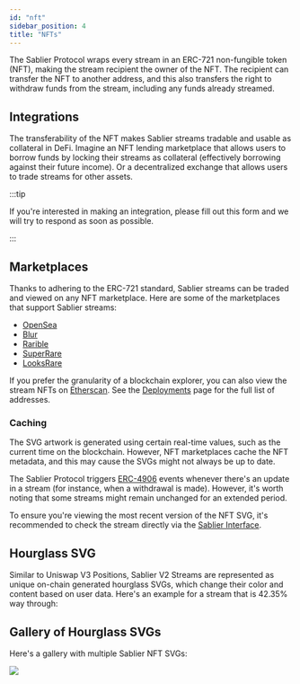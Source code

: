 ```yaml
---
id: "nft"
sidebar_position: 4
title: "NFTs"
---
```



The Sablier Protocol wraps every stream in an ERC-721 non-fungible token (NFT), making the stream recipient the owner of
the NFT. The recipient can transfer the NFT to another address, and this also transfers the right to withdraw funds from
the stream, including any funds already streamed.

## Integrations

The transferability of the NFT makes Sablier streams tradable and usable as collateral in DeFi. Imagine an NFT lending
marketplace that allows users to borrow funds by locking their streams as collateral (effectively borrowing against
their future income). Or a decentralized exchange that allows users to trade streams for other assets.

:::tip

If you're interested in making an integration, please fill out this <Link href={links.forms.integrations}>form</Link>
and we will try to respond as soon as possible.

:::

## Marketplaces

Thanks to adhering to the ERC-721 standard, Sablier streams can be traded and viewed on any NFT marketplace. Here are
some of the marketplaces that support Sablier streams:

- [OpenSea](https://opensea.io)
- [Blur](https://blur.io)
- [Rarible](https://rarible.com)
- [SuperRare](https://superrare.com)
- [LooksRare](https://looksrare.org)

If you prefer the granularity of a blockchain explorer, you can also view the stream NFTs on
[Etherscan](https://etherscan.io/token/0xB10daee1FCF62243aE27776D7a92D39dC8740f95). See the
[Deployments](/contracts/v2/deployments) page for the full list of addresses.

### Caching

The SVG artwork is generated using certain real-time values, such as the current time on the blockchain. However, NFT
marketplaces cache the NFT metadata, and this may cause the SVGs might not always be up to date.

The Sablier Protocol triggers [ERC-4906](https://eips.ethereum.org/EIPS/eip-4906) events whenever there's an update in a
stream (for instance, when a withdrawal is made). However, it's worth noting that some streams might remain unchanged
for an extended period.

To ensure you're viewing the most recent version of the NFT SVG, it's recommended to check the stream directly via the
[Sablier Interface](https://app.sablier.com).

## Hourglass SVG

Similar to Uniswap V3 Positions, Sablier V2 Streams are represented as unique on-chain generated hourglass SVGs, which
change their color and content based on user data. Here's an example for a stream that is 42.35% way through:

<NFTSVG height={500} width={500} />

## Gallery of Hourglass SVGs

Here's a gallery with multiple Sablier NFT SVGs:

<img src={NFTGalleryURL} height={500} width={500} />
